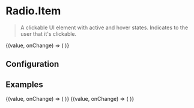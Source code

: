 
# Radio.Item

> A clickable UI element with active and hover states. Indicates to the user that it's clickable.

<CodeBlock defaultValue={true}>
  {(value, onChange) => (
    <Radio.Item label="Node Type" value={value} onChange={onChange} />
  )}
</CodeBlock>

## Configuration

<ConfigBlock of={Radio.Item} />

## Examples

<CodeBlock title="Default" defaultValue={false}>
  {(value, onChange) => (
    <Radio.Item label="Node Type" value={value} onChange={onChange} />
  )}
</CodeBlock>

<CodeBlock title="Disabled" defaultValue={false}>
  {(value, onChange) => (
    <Radio.Item label="Node Type" value={value} onChange={onChange} disabled />
  )}
</CodeBlock>
